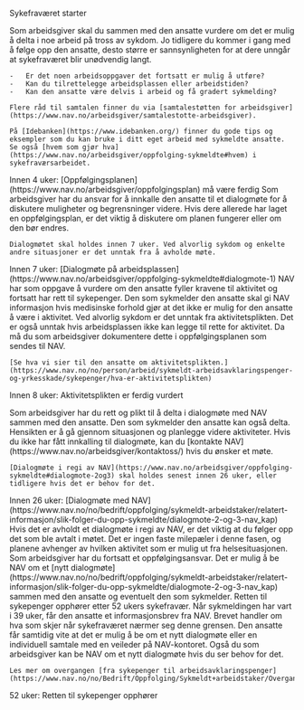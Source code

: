 <Timeline>

<TimelineEntry icon="BandageFilled">Sykefraværet starter</TimelineEntry>

<ExpandableInfo title="Snakk med den ansatte" icon="Dialog">
    Som arbeidsgiver skal du sammen med den ansatte vurdere om det er mulig å delta i noe arbeid på tross av sykdom. Jo tidligere du kommer i gang med å følge opp den ansatte, desto større er sannsynligheten for at dere unngår at sykefraværet blir unødvendig langt.

    -   Er det noen arbeidsoppgaver det fortsatt er mulig å utføre?
    -   Kan du tilrettelegge arbeidsplassen eller arbeidstiden?
    -   Kan den ansatte være delvis i arbeid og få gradert sykmelding?

    Flere råd til samtalen finner du via [samtalestøtten for arbeidsgiver](https://www.nav.no/arbeidsgiver/samtalestotte-arbeidsgiver).

    På [Idebanken](https://www.idebanken.org/) finner du gode tips og eksempler som du kan bruke i ditt eget arbeid med sykmeldte ansatte. Se også [hvem som gjør hva](https://www.nav.no/arbeidsgiver/oppfolging-sykmeldte#hvem) i sykefraværsarbeidet.

</ExpandableInfo>

<TimelineEntry icon="BellFilled">
    Innen 4 uker: [Oppfølgingsplanen](https://www.nav.no/arbeidsgiver/oppfolgingsplan) må være ferdig
</TimelineEntry>

<ExpandableInfo title="Forbered deg på dialogmøte med den ansatte" icon="CoApplicant">
    Som arbeidsgiver har du ansvar for å innkalle den ansatte til et dialogmøte for å diskutere muligheter og begrensninger videre. Hvis dere allerede har laget en oppfølgingsplan, er det viktig å diskutere om planen fungerer eller om den bør endres.

    Dialogmøtet skal holdes innen 7 uker. Ved alvorlig sykdom og enkelte andre situasjoner er det unntak fra å avholde møte.

</ExpandableInfo>

<TimelineEntry icon="BellFilled">
    Innen 7 uker: [Dialogmøte på arbeidsplassen](https://www.nav.no/arbeidsgiver/oppfolging-sykmeldte#dialogmote-1)
</TimelineEntry>

<ExpandableInfo title="NAV vurderer aktivitetsplikten" icon="Findout">
    NAV har som oppgave å vurdere om den ansatte fyller kravene til aktivitet og fortsatt har rett til sykepenger. Den som sykmelder den ansatte skal gi NAV informasjon hvis medisinske forhold gjør at det ikke er mulig for den ansatte å være i aktivitet. Ved alvorlig sykdom er det unntak fra aktivitetsplikten. Det er også unntak hvis arbeidsplassen ikke kan legge til rette for aktivitet. Da må du som arbeidsgiver dokumentere dette i oppfølgingsplanen som sendes til NAV.

    [Se hva vi sier til den ansatte om aktivitetsplikten.](https://www.nav.no/no/person/arbeid/sykmeldt-arbeidsavklaringspenger-og-yrkesskade/sykepenger/hva-er-aktivitetsplikten)

</ExpandableInfo>

<TimelineEntry icon="TaskFilled">Innen 8 uker: Aktivitetsplikten er ferdig vurdert</TimelineEntry>

<ExpandableInfo title="Forbered deg på dialogmøte med NAV" icon="CoApplicant">
    Som arbeidsgiver har du rett og plikt til å delta i dialogmøte med NAV sammen med den ansatte. Den som sykmelder den ansatte kan også delta. Hensikten er å gå gjennom situasjonen og planlegge videre aktiviteter. Hvis du ikke har fått innkalling til dialogmøte, kan du [kontakte NAV](https://www.nav.no/arbeidsgiver/kontaktoss/) hvis du ønsker et møte.

    [Dialogmøte i regi av NAV](https://www.nav.no/arbeidsgiver/oppfolging-sykmeldte#dialogmote-2og3) skal holdes senest innen 26 uker, eller tidligere hvis det er behov for det.

</ExpandableInfo>

<TimelineEntry icon="BandageFilled">
    Innen 26 uker: [Dialogmøte med
    NAV](https://www.nav.no/no/bedrift/oppfolging/sykmeldt-arbeidstaker/relatert-informasjon/slik-folger-du-opp-sykmeldte/dialogmote-2-og-3-nav_kap)
</TimelineEntry>

<ExpandableInfo title="Når den ansatte blir langtidssykmeldt" icon="Calendar">
    Hvis det er avholdt et dialogmøte i regi av NAV, er det viktig at du følger opp det som ble avtalt i møtet. Det er ingen faste milepæler i denne fasen, og planene avhenger av hvilken aktivitet som er mulig ut fra helsesituasjonen. Som arbeidsgiver har du fortsatt et oppfølgingsansvar. Det er mulig å be NAV om et [nytt dialogmøte](https://www.nav.no/no/bedrift/oppfolging/sykmeldt-arbeidstaker/relatert-informasjon/slik-folger-du-opp-sykmeldte/dialogmote-2-og-3-nav_kap) sammen med den ansatte og eventuelt den som sykmelder.

</ExpandableInfo>

<ExpandableInfo title="Hva skjer i sluttfasen av sykefraværet?" icon="Sandglass">
    Retten til sykepenger opphører etter 52 ukers sykefravær. Når sykmeldingen har vart i 39 uker, får den ansatte et informasjonsbrev fra NAV. Brevet handler om hva som skjer når sykefraværet nærmer seg denne grensen. Den ansatte får samtidig vite at det er mulig å be om et nytt dialogmøte eller en individuell samtale med en veileder på NAV-kontoret. Også du som arbeidsgiver kan be NAV om et nytt dialogmøte hvis du ser behov for det.

    Les mer om overgangen [fra sykepenger til arbeidsavklaringspenger](https://www.nav.no/no/Bedrift/Oppfolging/Sykmeldt+arbeidstaker/Overgang+til+arbeidsavklaring).

</ExpandableInfo>

<TimelineEntry icon="SuccessFilled" last>
    52 uker: Retten til sykepenger opphører
</TimelineEntry>

</Timeline>
